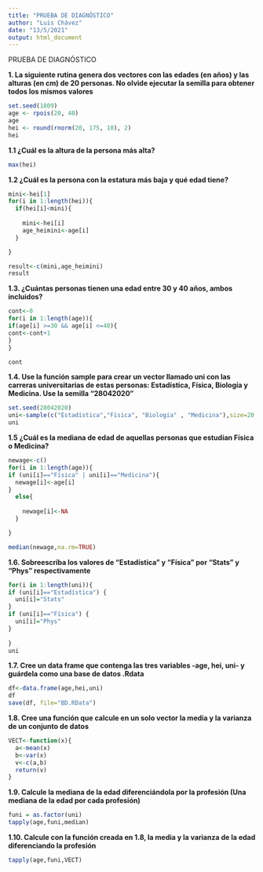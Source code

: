 ```yaml
---
title: "PRUEBA DE DIAGNÓSTICO"
author: "Luis Chávez"
date: "13/5/2021"
output: html_document
---
```


PRUEBA DE DIAGNÓSTICO

**1. La siguiente rutina genera dos vectores con las edades (en años) y 
las alturas (en cm) de 20 personas. No olvide ejecutar la semilla para
obtener todos los mismos valores**

```r

set.seed(1809)
age <- rpois(20, 40)
age
hei <- round(rnorm(20, 175, 10), 2)
hei

```

**1.1 ¿Cuál es la altura de la persona más alta?**

```r
max(hei)
```


**1.2 ¿Cuál es la persona con la estatura más baja y qué edad tiene?**

```r

mini<-hei[1]
for(i in 1:length(hei)){
  if(hei[i]<mini){
    
    mini<-hei[i]
    age_heimini<-age[i]
  }

}

result<-c(mini,age_heimini)
result

```



**1.3. ¿Cuántas personas tienen una edad entre 30 y 40 años, ambos incluidos?**

```r
cont<-0
for(i in 1:length(age)){
if(age[i] >=30 && age[i] <=40){
cont<-cont+1
}
}

cont

```



**1.4. Use la función sample para crear un vector llamado uni con las carreras universitarias de estas personas: Estadística, Física, Biología y Medicina.
Use la semilla "28042020"**

```r
set.seed(28042020)
uni<-sample(c("Estadística","Física", "Biología" , "Medicina"),size=20,replace = TRUE)
uni
```


**1.5 ¿Cuál es la mediana de edad de aquellas personas que estudian Física o Medicina?**

```r
newage<-c()
for(i in 1:length(age)){
if (uni[i]=="Física" | uni[i]=="Medicina"){
  newage[i]<-age[i]
}
  else{
    
    newage[i]<-NA
  }

}

median(newage,na.rm=TRUE)

```

**1.6. Sobreescriba los valores de "Estadística" y "Física" por "Stats" y 
"Phys" respectivamente**

```r
for(i in 1:length(uni)){
if (uni[i]=="Estadística") {
  uni[i]="Stats"
}
if (uni[i]=="Física") {
  uni[i]="Phys"
}
 
}
uni

```

**1.7. Cree un data frame que contenga las tres variables -age, hei, uni- 
y guárdela como una base de datos .Rdata**

```r
df<-data.frame(age,hei,uni)
df
save(df, file="BD.RData")


```



**1.8. Cree una función que calcule en un solo vector la media y la varianza de un conjunto de datos**

```r

VECT<-function(x){
  a<-mean(x)
  b<-var(x)
  v<-c(a,b)
  return(v)
}

```



**1.9. Calcule la mediana de la edad diferenciándola por la profesión (Una mediana de la edad por cada profesión)**


```r
funi = as.factor(uni)
tapply(age,funi,median)

```



**1.10. Calcule con la función creada en 1.8, la media y la varianza de la edad diferenciando la profesión**

```r

tapply(age,funi,VECT)

```


